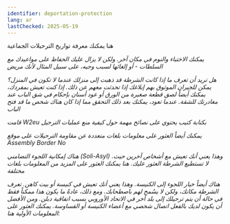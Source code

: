 ```yaml
---
identifier: deportation-protection
lang: ar
lastChecked: 2025-05-19
---
```


ﻫﻨﺎ ﻳﻤﻜﻨﻚ ﻣﻌﺮﻓﺔ ﺗﻮﺍﺭﻳﺦ ﺍﻟﺘﺮﺣﻴﻼﺕ ﺍﻟﺠﻤﺎﻋﻴﺔ

<Address identifier="deportationalarm" />

ﻳﻤﻜﻨﻚ ﺍﻻﺧﺘﺒﺎﺀ ﻭﺍﻟﻨﻮﻡ ﻓﻲ ﻣﻜﺎﻥ ﺁﺧﺮ. ﻭﻟﻜﻦ ﻻ ﻳﺰﺍﻝ ﻋﻠﻴﻚ ﺍﻟﺤﻔﺎﻅ ﻋﻠﻰ ﻣﻮﺍﻋﻴﺪﻙ ﻣﻊ ﺍﻟﺴﻠﻄﺎﺕ - ﺃﻭ ﺇﻟﻐﺎﺋﻬﺎ ﻟﺴﺒﺐ ﻭﺟﻴﻪ، ﻋﻠﻰ ﺳﺒﻴﻞ ﺍﻟﻤﺜﺎﻝ ﻷﻧﻚ ﻣﺮﻳﺾ

ﻫﻞ ﺗﺮﻳﺪ ﺃﻥ ﺗﻌﺮﻑ ﻣﺎ ﺇﺫﺍ ﻛﺎﻧﺖ ﺍﻟﺸﺮﻃﺔ ﻗﺪ ﺫﻫﺒﺖ ﺇﻟﻰ ﻣﻨﺰﻟﻚ ﻋﻨﺪﻣﺎ ﻻ ﺗﻜﻮﻥ ﻓﻲ ﺍﻟﻤﻨﺰﻝ؟ ﻳﻤﻜﻦ ﻟﻠﺠﻴﺮﺍﻥ ﺍﻟﻤﻮﺛﻮﻕ ﺑﻬﻢ ﺇﺑﻼﻏﻚ ﺇﺫﺍ ﺗﺤﺪﺛﺖ ﻣﻌﻬﻢ ﻋﻦ ﺫﻟﻚ. ﺇﺫﺍ ﻛﻨﺖ ﺗﻌﻴﺶ ﺑﻤﻔﺮﺩﻙ، ﻳﻤﻜﻨﻚ ﺃﻳﻀﺎً ﻟﺼﻖ ﻗﻄﻌﺔ ﺻﻐﻴﺮﺓ ﻣﻦ ﺍﻟﻮﺭﻕ ﺃﻭ ﻋﻮﺩ ﺃﺳﻨﺎﻥ ﺑﺈﺣﻜﺎﻡ ﻓﻲ ﺷﻖ ﺍﻟﺒﺎﺏ ﻋﻨﺪ ﻣﻐﺎﺩﺭﺗﻚ ﻟﻠﺸﻘﺔ. ﻋﻨﺪﻣﺎ ﺗﻌﻮﺩ، ﻳﻤﻜﻨﻚ ﺑﻌﺪ ﺫﻟﻚ ﺍﻟﺘﺤﻘﻖ ﻣﻤﺎ ﺇﺫﺍ ﻛﺎﻥ ﻫﻨﺎﻙ ﺷﺨﺺ ﻣﺎ ﻗﺪ ﻓﺘﺢ ﺍﻟﺒﺎﺏ

ﻗﺎﻣﺖ     W2eu      ﺑﻜﺘﺎﺑﺔ ﻛﺘﻴﺐ ﻳﺤﺘﻮﻱ ﻋﻠﻰ ﻧﺼﺎﺋﺢ ﻣﻬﻤﺔ ﺣﻮﻝ ﻛﻴﻔﻴﺔ ﻣﻨﻊ ﻋﻤﻠﻴﺎﺕ ﺍﻟﺘﺮﺣﻴﻞ

<ExternalShortLink identifier="w2eu-deportation" />

ﻳﻤﻜﻨﻚ ﺃﻳﻀﺎً ﺍﻟﻌﺜﻮﺭ ﻋﻠﻰ ﻣﻌﻠﻮﻣﺎﺕ ﺑﻠﻐﺎﺕ ﻣﺘﻌﺪﺩﺓ ﻋﻦ ﻣﻘﺎﻭﻣﺔ ﺍﻟﺘﺮﺣﻴﻼﺕ ﻋﻠﻰ ﻣﻮﻗﻊ Assembly Border No 

<ExternalShortLink identifier="noboarderassembly_resistance" />

هناك إمكانية اللجوء التضامني (Soli-Asyl) .وهذا يعني أنك تعيش مع أشخاص آخرين حيث لا تستطيع الشرطة العثور عليك. هنا يمكنك العثور على المزيد ﻣﻦ
المعلومات بلغات مختلفة

<ExternalShortLink identifier="citizenasylum" />

ﻫﻨﺎﻙ ﺃﻳﻀﺎً ﺧﻴﺎﺭ ﺍﻟﻠﺠﻮﺀ ﺇﻟﻰ ﺍﻟﻜﻨﻴﺴﺔ. ﻭﻫﺬﺍ ﻳﻌﻨﻲ ﺃﻧﻚ ﺗﻌﻴﺶ ﻓﻲ ﻛﻨﻴﺴﺔ ﺃﻭ ﺑﻴﺖ ﻛﺎﻫﻦ. ﺗﻌﺮﻑ ﺍﻟﺸﺮﻃﺔ ﻣﻜﺎﻧﻚ، ﻭﻟﻜﻦ ﻻ ﻳﺴُﻤﺢ ﻟﻬﻢ ﺑﺎﺻﻄﺤﺎﺑﻚ. ﻭﻣﻊ ﺫﻟﻚ، ﻋﺎﺩﺓً ﻣﺎ ﻳﻜﻮﻥ ﻫﺬﺍ ﻣﻤﻜﻨﺎً ﻓﻘﻂ في حالة أن ﻳﺘﻢ ﺗﺮﺣﻴﻠﻚ ﺇﻟﻰ ﺑﻠﺪ ﺁﺧﺮ ﻓﻲ ﺍﻻﺗﺤﺎﺩ ﺍﻷﻭﺭﻭﺑﻲ ﺑﺴﺒﺐ ﺍﺗﻔﺎﻗﻴﺔ ﺩﺑﻠﻦ. ﻭﻣﻦ ﺍﻷﻓﻀﻞ ﺃﻥ ﻳﻜﻮﻥ ﻟﺪﻳﻚ ﺑﺎﻟﻔﻌﻞ ﺍﺗﺼﺎﻝ ﺷﺨﺼﻲ ﻣﻊ ﺃﻋﻀﺎﺀ ﺍﻟﻜﻨﻴﺴﺔ ﺃﻭ ﺍﻟﻘﺴﺎﻭﺳﺔ. ﻳﻤﻜﻨﻚ ﺍﻟﻌﺜﻮﺭ ﻋﻠﻰ ﺍﻟﻤﻌﻠﻮﻣﺎﺕ ﺍﻷﻭﻟﻴﺔ ﻫﻨﺎ:

<ExternalShortLink identifier="kirchenasyl" />
